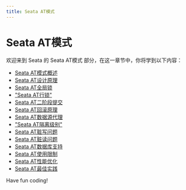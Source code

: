 ```yaml
---
title: Seata AT模式
---
```


# Seata AT模式

欢迎来到 Seata 的 Seata AT模式 部分，在这一章节中，你将学到以下内容：

- [Seata AT模式概述](./0-seata-at-mode-overview.mdx)
- [Seata AT设计原理](./1-seata-at-design-principles.mdx)
- [Seata AT全局锁](./2-seata-at-global-lock.mdx)
- ["Seata AT行锁"](./3-seata-at-line-lock.mdx)
- [Seata AT二阶段提交](./4-seata-at-two-stage-commit.mdx)
- [Seata AT回滚原理](./5-seata-at-rollback-principle.mdx)
- [Seata AT数据源代理](./6-seata-at-data-source-proxy.mdx)
- ["Seata AT隔离级别"](./7-seata-at-isolation-level.mdx)
- [Seata AT脏写问题](./8-seata-at-dirty-writing-problem.mdx)
- [Seata AT脏读问题](./9-seata-at-dirty-reading-problem.mdx)
- [Seata AT数据库支持](./10-seata-at-database-support.mdx)
- [Seata AT使用限制](./11-seata-at-usage-restrictions.mdx)
- [Seata AT性能优化](./12-seata-at-performance-optimization.mdx)
- [Seata AT最佳实践](./13-seata-at-best-practices.mdx)

Have fun coding!